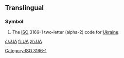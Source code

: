 {{also|ua|Ua|uA|.ua}}
==Translingual==
===Symbol===
{{infl|mul|symbol}}
# The [[ISO]] 3166-1 two-letter (alpha-2) code for [[Ukraine]].

[[Category:ISO 3166-1]]

[[cs:UA]]
[[fr:UA]]
[[zh:UA]]
